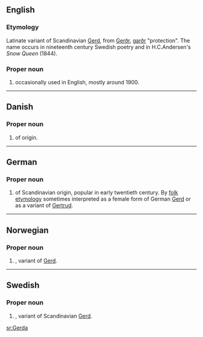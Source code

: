 ==English==

===Etymology===
Latinate variant of Scandinavian [[Gerd]], from {{ON.}} [[Gerðr]], [[garðr]] "protection". The name occurs in nineteenth century Swedish poetry and in H.C.Andersen's ''Snow Queen'' (1844).

===Proper noun===
{{en-proper noun}}

# {{given name|female}} occasionally used in English, mostly around 1900.

----

==Danish==

===Proper noun===
{{infl|da|proper noun}}

# {{given name|female||da:}} of {{ON.|lang=da}} origin.

----

==German==

===Proper noun===
{{infl|de|proper noun}}

# {{given name|female||de:}} of Scandinavian origin, popular in early twentieth century. By [[folk etymology]] sometimes interpreted as a female form of German [[Gerd]] or as a variant of [[Gertrud]].

----

==Norwegian==

===Proper noun===
{{infl|no|proper noun}}

# {{given name|female||no:}}, variant of [[Gerd#Norwegian|Gerd]].

----

==Swedish==

===Proper noun===
{{infl|sv|proper noun}}

# {{given name|female||sv:}}, variant of Scandinavian [[Gerd]].

[[sr:Gerda]]